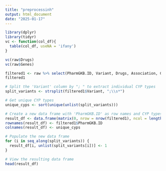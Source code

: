 ---
title: "preprocessinh"
output: html_document
date: "2025-01-17"
---

```{r}
library(dplyr)
library(tidyr)
vc <- function(col_df){
  table(col_df, useNA = 'ifany')
}
```


```{r}
vc(raw$Drugs)
vc(raw$Genes)

```


```{r}
filtered1 <- raw %>% select(PharmGKB.ID, Variant, Drugs, Association, Genes)
filtered1
```

```{r}
# Split the 'Variant' column by "; " to extract individual CYP types
split_variants <- strsplit(filtered1$Variant, ";\\s*")

# Get unique CYP types
unique_cyps <- sort(unique(unlist(split_variants)))

# Create a new data frame with 'PharmGKB.ID' as row names and CYP types as columns
result_df <- data.frame(matrix(0, nrow = nrow(filtered1), ncol = length(unique_cyps)))
rownames(result_df) <- filtered1$PharmGKB.ID
colnames(result_df) <- unique_cyps

# Populate the new data frame
for (i in seq_along(split_variants)) {
  result_df[i, unlist(split_variants[i])] <- 1
}

# View the resulting data frame
head(result_df)


```


